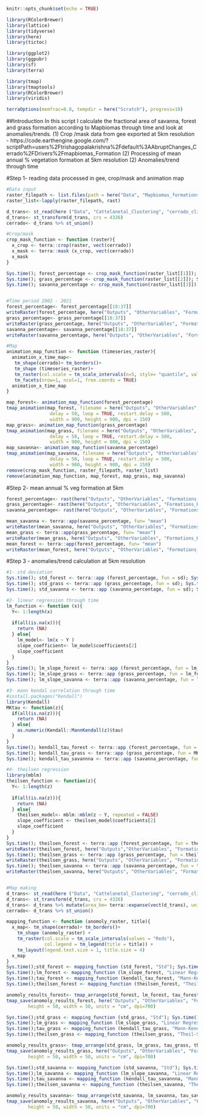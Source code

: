 ```r
knitr::opts_chunk$set(echo = TRUE)
```

```r
library(RColorBrewer)
library(lattice)
library(tidyverse)
library(here)
library(tictoc)

library(ggplot2)
library(ggpubr)
library(sf)
library(terra)

library(tmap)
library(tmaptools)
library(RColorBrewer)
library(viridis)

terraOptions(memfrac=0.8, tempdir = here("Scratch"), progress=10)
```

##Introduction 
In this script I calculate the fractional area of savanna, forest and grass formation according
to Mapbiomas through time and look at anomalies/trends. 
(1) Crop /mask data from gee exported at 5km resolution - https://code.earthengine.google.com/?scriptPath=users%2Ftrishagopalakrishna%2Fdefault%3AAbruptChanges_Cerrado%2FDrivers%2Fmapbiomas_Formation
(2) Processing of mean annual % vegetation formation at 5km resolution 
(2) Anomalies/trend through time

#Step 1- reading data processed in gee, crop/mask and animation map 
```r
#Data input
raster_filepath <- list.files(path = here("Data", "Mapbiomas_formations"), pattern= paste0("*","_5km","*"), all.files=TRUE, full.names=TRUE)
raster_list<-lapply(raster_filepath, rast)

d_trans<- st_read(here ("Data", "Cattelanetal_Clustering", "cerrado_climate_zones.shp"))
d_trans<- st_transform(d_trans, crs = 4326)
cerrado<- d_trans %>% st_union()

#Crop/mask
crop_mask_function <- function (raster){
  x_crop <- terra::crop(raster, vect(cerrado))
  x_mask <- terra::mask (x_crop, vect(cerrado))
  x_mask
}

Sys.time(); forest_percentage <- crop_mask_function(raster_list[[1]]); Sys.time()
Sys.time(); grass_percentage <- crop_mask_function(raster_list[[2]]); Sys.time()
Sys.time(); savanna_percentage <- crop_mask_function(raster_list[[3]]); Sys.time()


#Time period 2002 - 2021 
forest_percentage<- forest_percentage[[18:37]]
writeRaster(forest_percentage, here("Outputs", "OtherVariables", "Formations_Heterogeniety", "forest_percentage_5km_2002_2021.tif"))
grass_percentage<- grass_percentage[[18:37]]
writeRaster(grass_percentage, here("Outputs", "OtherVariables", "Formations_Heterogeniety", "grass_percentage_5km_2002_2021.tif"))
savanna_percentage<- savanna_percentage[[18:37]]
writeRaster(savanna_percentage, here("Outputs", "OtherVariables", "Formations_Heterogeniety", "savanna_percentage_5km_2002_2021.tif"))

#Map
animation_map_function <- function (timeseries_raster){
  animation_x_time_map<-
   tm_shape(cerrado)+ tm_borders()+
   tm_shape (timeseries_raster)+
   tm_raster(col.scale = tm_scale_intervals(n=5, style= "quantile", values = "Greens")) +
   tm_facets(nrow=1, ncol=1, free.coords = TRUE) 
  animation_x_time_map
}

map_forest<- animation_map_function(forest_percentage)
tmap_animation(map_forest, filename = here("Outputs", "OtherVariables", "Formations_Heterogeniety", "annual_forestformationpercentage_2002_2021.gif"),
                delay = 50, loop = TRUE, restart.delay = 500,
                width = 900, height = 900, dpi = 150)
map_grass<- animation_map_function(grass_percentage)
tmap_animation(map_grass, filename = here("Outputs", "OtherVariables", "Formations_Heterogeniety", "annual_grassformationpercentage_2002_2021.gif"),
                delay = 50, loop = TRUE, restart.delay = 500,
                width = 900, height = 900, dpi = 150)
map_savanna<- animation_map_function(savanna_percentage)
tmap_animation(map_savanna, filename = here("Outputs", "OtherVariables", "Formations_Heterogeniety", "annual_savannaformationpercentage_2002_2021.gif"),
                delay = 50, loop = TRUE, restart.delay = 500,
                width = 900, height = 900, dpi = 150)
remove(crop_mask_function, raster_filepath, raster_list)
remove(animation_map_function, map_forest, map_grass, map_savanna)

```


#Step 2- mean annual % veg formation at 5km  
```r
forest_percentage<- rast(here("Outputs", "OtherVariables", "Formations_Heterogeniety", "forest_percentage_5km_2002_2021.tif"))
grass_percentage<- rast(here("Outputs", "OtherVariables", "Formations_Heterogeniety", "grass_percentage_5km_2002_2021.tif"))
savanna_percentage<- rast(here("Outputs", "OtherVariables", "Formations_Heterogeniety", "savanna_percentage_5km_2002_2021.tif"))

mean_savanna <- terra::app(savanna_percentage, fun= "mean")
writeRaster(mean_savanna, here("Outputs", "OtherVariables", "Formations_Heterogeniety", "mean_savanna_percentage_5km_2002_2021.tif")) 
mean_grass <- terra::app(grass_percentage, fun= "mean")
writeRaster(mean_grass, here("Outputs", "OtherVariables", "Formations_Heterogeniety", "mean_grass_percentage_5km_2002_2021.tif"))
mean_forest <- terra::app(forest_percentage, fun= "mean")
writeRaster(mean_forest, here("Outputs", "OtherVariables", "Formations_Heterogeniety", "mean_forest_percentage_5km_2002_2021.tif"))

```

#Step 3 - anomalies/trend calculation at 5km resolution
```r

#1- std deviation
Sys.time(); std_forest <- terra::app (forest_percentage, fun = sd); Sys.time()
Sys.time(); std_grass <- terra::app (grass_percentage, fun = sd); Sys.time()
Sys.time(); std_savanna <- terra::app (savanna_percentage, fun = sd); Sys.time()

#2- linear regression through time
lm_function <- function (x){
  Y<- 1:length(x)
  
  if(all(is.na(x))){
    return (NA)
  } else{
    lm_model<- lm(x ~ Y )
    slope_coefficient<- lm_model$coefficients[2]
    slope_coefficient
  }
}
Sys.time(); lm_slope_forest <- terra::app (forest_percentage, fun = lm_function); Sys.time()
Sys.time(); lm_slope_grass <- terra::app (grass_percentage, fun = lm_function); Sys.time()
Sys.time(); lm_slope_savanna <- terra::app (savanna_percentage, fun = lm_function); Sys.time()

#3- mann kendal correlation through time
#install.packages("Kendall")
library(Kendall)
MKtau <- function(z){
  if(all(is.na(z))){
    return (NA)
  } else{
    as.numeric(Kendall::MannKendall(z)$tau)
  }
} 
Sys.time(); kendall_tau_forest <- terra::app (forest_percentage, fun = MKtau); Sys.time()
Sys.time(); kendall_tau_grass <- terra::app (grass_percentage, fun = MKtau); Sys.time()
Sys.time(); kendall_tau_savannna <- terra::app (savanna_percentage, fun = MKtau); Sys.time()

#4- theilsen regression
library(mblm)
theilsen_function <- function(z){
  Y<- 1:length(z)
  
  if(all(is.na(z))){
    return (NA)
  } else{
    theilsen_model<- mblm::mblm(z ~ Y, repeated = FALSE)
    slope_coefficient <- theilsen_model$coefficients[2]
    slope_coefficient
  }
} 
Sys.time(); theilsen_forest <- terra::app (forest_percentage, fun = theilsen_function); Sys.time()
writeRaster(theilsen_forest, here("Outputs","OtherVariables", "Formations_Heterogeniety", "theilsen_forestpercentage_5km.tif"))
Sys.time(); theilsen_grass <- terra::app (grass_percentage, fun = theilsen_function); Sys.time()
writeRaster(theilsen_grass, here("Outputs", "OtherVariables", "Formations_Heterogeniety", "theilsen_grasspercentage_5km.tif"))
Sys.time(); theilsen_savanna <- terra::app (savanna_percentage, fun = theilsen_function); Sys.time()
writeRaster(theilsen_savanna, here("Outputs", "OtherVariables", "Formations_Heterogeniety", "theilsen_savannapercentage_5km.tif"))


#Map making
d_trans<- st_read(here ("Data", "Cattelanetal_Clustering", "cerrado_climate_zones.shp"))
d_trans<- st_transform(d_trans, crs = 4326)
d_trans<- d_trans %>% mutate(area_km= terra::expanse(vect(d_trans), unit="km"))
cerrado<- d_trans %>% st_union()

mapping_function <- function (anomoly_raster, title){
  x_map<- tm_shape(cerrado)+ tm_borders()+
    tm_shape (anomoly_raster) + 
    tm_raster(col.scale = tm_scale_intervals(values = "Reds"),
              col.legend = tm_legend(title = title)) +
    tm_layout(legend.text.size = 1, title.size = 4) 
  x_map
}
Sys.time();std_forest <- mapping_function (std_forest, "Std"); Sys.time()
Sys.time();lm_forest <- mapping_function (lm_slope_forest, "Linear Regression"); Sys.time()
Sys.time();tau_forest <- mapping_function (kendall_tau_forest, "Mann-Kendall"); Sys.time()
Sys.time();theilsen_forest <- mapping_function (theilsen_forest, "Theil-Sen Regression"); Sys.time()

anomoly_results_forest<- tmap_arrange(std_forest, lm_forest, tau_forest, theilsen_forest, ncol = 4, nrow= 1) 
tmap_save(anomoly_results_forest, here("Outputs", "OtherVariables", "Formations_Heterogeniety", "5kmanomoly_forestpercentage_methods_results.png"),
        height = 50, width = 50, units = "cm", dpi=700)

Sys.time();std_grass <- mapping_function (std_grass, "Std"); Sys.time()
Sys.time();lm_grass <- mapping_function (lm_slope_grass, "Linear Regression"); Sys.time()
Sys.time();tau_grass <- mapping_function (kendall_tau_grass, "Mann-Kendall"); Sys.time()
Sys.time();theilsen_grass <- mapping_function (theilsen_grass, "Theil-Sen Regression"); Sys.time()

anomoly_results_grass<- tmap_arrange(std_grass, lm_grass, tau_grass, theilsen_grass, ncol = 4, nrow= 1) 
tmap_save(anomoly_results_grass, here("Outputs", "OtherVariables", "Formations_Heterogeniety", "5kmanomoly_grasspercentage_methods_results.png"),
        height = 50, width = 50, units = "cm", dpi=700)

Sys.time();std_savanna <- mapping_function (std_savanna, "Std"); Sys.time()
Sys.time();lm_savanna <- mapping_function (lm_slope_savanna, "Linear Regression"); Sys.time()
Sys.time();tau_savanna <- mapping_function (kendall_tau_savannna, "Mann-Kendall"); Sys.time()
Sys.time();theilsen_savanna <- mapping_function (theilsen_savanna, "Theil-Sen Regression"); Sys.time()

anomoly_results_savanna<- tmap_arrange(std_savanna, lm_savanna, tau_savanna, theilsen_savanna, ncol = 4, nrow= 1) 
tmap_save(anomoly_results_savanna, here("Outputs", "OtherVariables", "Formations_Heterogeniety", "5kmanomoly_savannapercentage_methods_results.png"),
        height = 50, width = 50, units = "cm", dpi=700)

```



